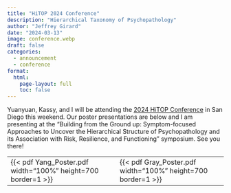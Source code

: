 ---
title: "HiTOP 2024 Conference"
description: "Hierarchical Taxonomy of Psychopathology"
author: "Jeffrey Girard"
date: "2024-03-13"
image: conference.webp
draft: false
categories:
  - announcement
  - conference
format:
  html:
    page-layout: full
    toc: false
---

Yuanyuan, Kassy, and I will be attending the [2024 HiTOP Conference](https://www.personality.org/events/2024-hitop-conference) in San Diego this weekend. Our poster presentations are below and I am presenting at the "Building from the Ground up: Symptom-focused Approaches to Uncover the Hierarchical Structure of Psychopathology and its Association with Risk, Resilience, and Functioning" symposium. See you there!

<table style="width: 100%;">
<tr>
<td>
{{< pdf Yang_Poster.pdf width="100%" height=700 border=1 >}}
</td>
<td>
{{< pdf Gray_Poster.pdf width="100%" height=700 border=1 >}}
</td>
</tr>
</table>
